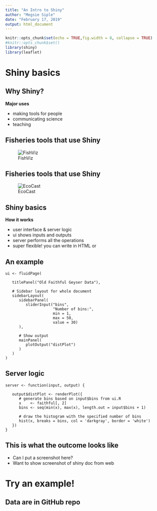 ```yaml
---
title: "An Intro to Shiny"
author: "Megsie Siple"
date: "February 17, 2019"
output: html_document
---
```


```r
knitr::opts_chunk$set(echo = TRUE,fig.width = 8, collapse = TRUE)
#knitr::opts_chunk$set()
library(shiny)
library(leaflet)
```
# Shiny basics

## Why Shiny?

__Major uses__  

- making tools for people
- communicating science
- teaching

## Fisheries tools that use Shiny

![FishViz](images/2018-10-28 15.03.25.gif)

## Fisheries tools that use Shiny

![EcoCast](images/2018-10-28 15.20.07.gif)

## Shiny basics

__How it works__  

- user interface & server logic
- ui shows inputs and outputs
- server performs all the operations
- super flexible! you can write in HTML or 

## An example
<div class="columns-2">
```
ui <- fluidPage(

   titlePanel("Old Faithful Geyser Data"),
   
   # Sidebar layout for whole document
   sidebarLayout(
      sidebarPanel(
         sliderInput("bins",
                     "Number of bins:",
                     min = 1,
                     max = 50,
                     value = 30)
      ),
      
      # Show output
      mainPanel(
         plotOutput("distPlot")
      )
   )
)
```

## Server logic
```
server <- function(input, output) {
   
   output$distPlot <- renderPlot({
      # generate bins based on input$bins from ui.R
      x    <- faithful[, 2] 
      bins <- seq(min(x), max(x), length.out = input$bins + 1)
      
      # draw the histogram with the specified number of bins
      hist(x, breaks = bins, col = 'darkgray', border = 'white')
   })
}
```


## This is what the outcome looks like
 - Can I put a screenshot here?
 - Want to show screenshot of shiny doc from web

# Try an example!

## Data are in GitHub repo


